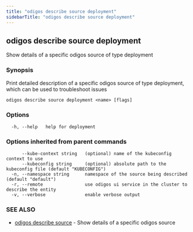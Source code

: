```yaml
---
title: "odigos describe source deployment"
sidebarTitle: "odigos describe source deployment"
---
```

## odigos describe source deployment

Show details of a specific odigos source of type deployment

### Synopsis

Print detailed description of a specific odigos source of type deployment, which can be used to troubleshoot issues

```
odigos describe source deployment <name> [flags]
```

### Options

```
  -h, --help   help for deployment
```

### Options inherited from parent commands

```
      --kube-context string   (optional) name of the kubeconfig context to use
      --kubeconfig string     (optional) absolute path to the kubeconfig file (default "KUBECONFIG")
  -n, --namespace string      namespace of the source being described (default "default")
  -r, --remote                use odigos ui service in the cluster to describe the entity
  -v, --verbose               enable verbose output
```

### SEE ALSO

* [odigos describe source](/cli/odigos_describe_source)	 - Show details of a specific odigos source